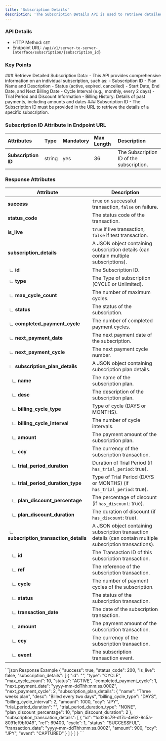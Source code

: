 ```yaml
---
title: 'Subscription Details'
description: 'The Subscription Details API is used to retrieve detailed information about a specific subscription, including its current status, billing history, and upcoming payments.'
---
```


### API Details
- HTTP Method: `GET`
- Endpoint URL: `/api/v1/server-to-server-interface/subscription/{subscription_id}`

### Key Points
<Info>
### Retrieve Detailed Subscription Data:
- This API provides comprehensive information on an individual subscription, such as:
- Subscription ID
- Plan Name and Description
- Status (active, expired, cancelled)
- Start Date, End Date, and Next Billing Date
- Cycle Interval (e.g., monthly, every 2 days)
- Trial Period and Discount Information
- Billing History: Details of past payments, including amounts and dates
### Subscription ID
- The Subscription ID must be provided in the URL to retrieve the details of a specific subscription.
</Info>

### Subscription ID Attribute in Endpoint URL

| **Attributes**         | **Type**            | **Mandatory** | **Max Length** | **Description**                                                                 |
|:-----------------------|:--------------------|:--------------|:---------------|:--------------------------------------------------------------------------------|
| **Subscription ID**    | string    | yes           | 36             | The Subscription ID of the subscription.                    |


### Response Attributes

| **Attribute**                      | **Description**                                                                                                                |
|------------------------------------|--------------------------------------------------------------------------------------------------------------------------------|
| **success**                        | `true` on successful transaction, `false` on failure.                                                                          |
| **status_code**                    | The status code of the transaction.                                                                                            |
| **is_live**                        | `true` if live transaction, `false` if test transaction.                                                                       |
| **subscription_details**           | A JSON object containing subscription details (can contain multiple subscriptions).                                             |
|  ∟ **id**                          | The Subscription ID.                                                                                                           |
|  ∟ **type**                        | The Type of subscription (CYCLE or Unlimited).                                                                                 |
|  ∟ **max_cycle_count**             | The number of maximum cycles.                                                                                                  |
|  ∟ **status**                      | The status of the subscription.                                                                                                |
|  ∟ **completed_payment_cycle**     | The number of completed payment cycles.                                                                                        |
|  ∟ **next_payment_date**           | The next payment date of the subscription.                                                                                     |
|  ∟ **next_payment_cycle**          | The next payment cycle number.                                                                                                 |
|  ∟ **subscription_plan_details**   | A JSON object containing subscription plan details.                                                                            |
|    ∟ **name**                      | The name of the subscription plan.                                                                                             |
|    ∟ **desc**                      | The description of the subscription plan.                                                                                      |
|    ∟ **billing_cycle_type**        | Type of cycle (DAYS or MONTHS).                                                                                                |
|    ∟ **billing_cycle_interval**    | The number of cycle intervals.                                                                                                 |
|    ∟ **amount**                    | The payment amount of the subscription plan.                                                                                   |
|    ∟ **ccy**                       | The currency of the subscription transaction.                                                                                  |
|    ∟ **trial_period_duration**     | Duration of Trial Period (if `has_trial_period`: true).                                                                        |
|    ∟ **trial_period_duration_type**| Type of Trial Period (DAYS or MONTHS) (if `has_trial_period`: true).                                                           |
|    ∟ **plan_discount_percentage**  | The percentage of discount (if `has_discount`: true).                                                                          |
|    ∟ **plan_discount_duration**    | The duration of discount (if `has_discount`: true).                                                                            |
|  ∟ **subscription_transaction_details** | A JSON object containing subscription transaction details (can contain multiple subscription transactions).              |
|    ∟ **id**                        | The Transaction ID of this subscription transaction.                                                                           |
|    ∟ **ref**                       | The reference of the subscription transaction.                                                                                 |
|    ∟ **cycle**                     | The number of payment cycles of the subscription.                                                                              |
|    ∟ **status**                    | The status of the subscription transaction.                                                                                    |
|    ∟ **transaction_date**          | The date of the subscription transaction.                                                                                      |
|    ∟ **amount**                    | The payment amount of the subscription transaction.                                                                            |
|    ∟ **ccy**                       | The currency of the subscription transaction.                                                                                  |
|    ∟ **event**                     | The subscription transaction event.                                                                                           |



<ResponseExample>
```json Response Example
{
    "success": true,
    "status_code": 200,
    "is_live": false,
    "subscription_details": [
        {
            "id": "<transaction_id>",
            "type": "CYCLE",
            "max_cycle_count": 10,
            "status": "ACTIVE",
            "completed_payment_cycle": 1,
            "next_payment_date": "yyyy-mm-ddThh:mm:ss.000Z",
            "next_payment_cycle": 2,
            "subscription_plan_details": {
                "name": "Three weeks plan",
                "desc": "Billed every two days",
                "billing_cycle_type": "DAYS",
                "billing_cycle_interval": 2,
                "amount": 1000,
                "ccy": "JPY",
                "trial_period_duration": "",
                "trial_period_duration_type": "NONE",
                "plan_discount_percentage": 10,
                "plan_discount_duration": 2
                },
            "subscription_transcation_details": [
                {
                    "id": "1cd26c79-d17c-4e62-8c5a-8091ef9bf049",
                    "ref": 69400,
                    "cycle": 1,
                    "status": "SUCCESSFUL",
                    "transaction_date": "yyyy-mm-ddThh:mm:ss.000Z",
                    "amount": 900,
                    "ccy": "JPY",
                    "event": "CAPTURED"
                }
            ]
        }
    ]
}
```
</ResponseExample>